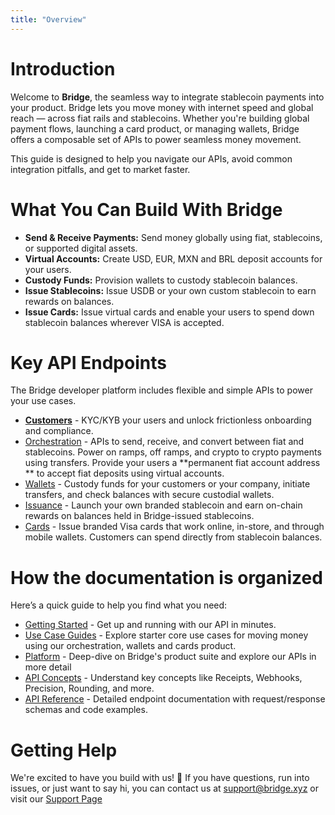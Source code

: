 ```yaml
---
title: "Overview"
---
```


# Introduction

Welcome to **Bridge**, the seamless way to integrate stablecoin payments into your product. Bridge lets you move money with internet speed and global reach — across fiat rails and stablecoins. Whether you're building global payment flows, launching a card product, or managing wallets, Bridge offers a composable set of APIs to power seamless money movement.

This guide is designed to help you navigate our APIs, avoid common integration pitfalls, and get to market faster.

# What You Can Build With Bridge

- **Send & Receive Payments:** Send money globally using fiat, stablecoins, or supported digital assets.
- **Virtual Accounts:** Create USD, EUR, MXN and BRL deposit accounts for your users.
- **Custody Funds:** Provision wallets to custody stablecoin balances.
- **Issue Stablecoins:** Issue USDB or your own custom stablecoin to earn rewards on balances.
- **Issue Cards:** Issue virtual cards and enable your users to spend down stablecoin balances wherever VISA is accepted.

# Key API Endpoints

The Bridge developer platform includes flexible and simple APIs to power your use cases.

- [**Customers**](/customers/overview) - KYC/KYB your users and unlock frictionless onboarding and compliance.
- [Orchestration](/orchestration/overview) - APIs to send, receive, and convert between fiat and stablecoins. Power on ramps, off ramps, and crypto to crypto payments using transfers. Provide your users a \*\*permanent fiat account address \*\* to accept fiat deposits using virtual accounts.
- [Wallets](https://apidocs.bridge.xyz/v1/docs/custodial-wallets) - Custody funds for your customers or your company, initiate transfers, and check balances with secure custodial wallets.
- [Issuance](https://apidocs.bridge.xyz/v1/docs/stablecoin-issuance-v2) - Launch your own branded stablecoin and earn on-chain rewards on balances held in Bridge-issued stablecoins.
- [Cards](https://apidocs.bridge.xyz/v1/docs/cards) - Issue branded Visa cards that work online, in-store, and through mobile wallets. Customers can spend directly from stablecoin balances.

# How the documentation is organized

Here’s a quick guide to help you find what you need:

- [Getting Started](https://apidocs.bridge.xyz/v1/docs/getting-started-1) - Get up and running with our API in minutes.
- [Use Case Guides](https://apidocs.bridge.xyz/v1/docs/integrate-stablecoin-payments) - Explore starter core use cases for moving money using our orchestration, wallets and cards product.
- [Platform](https://apidocs.bridge.xyz/v1/docs/platform) - Deep-dive on Bridge's product suite and explore our APIs in more detail
- [API Concepts](https://apidocs.bridge.xyz/v1/docs/external-accounts) - Understand key concepts like Receipts, Webhooks, Precision, Rounding, and more.
- [API Reference](https://apidocs.bridge.xyz/v1/reference/authentication-2) - Detailed endpoint documentation with request/response schemas and code examples.

# Getting Help

We're excited to have you build with us\! :rocket: If you have questions, run into issues, or just want to say hi, you can contact us at [support@bridge.xyz](mailto:support@bridge.xyz) or visit our [Support Page](https://support.bridge.xyz/)